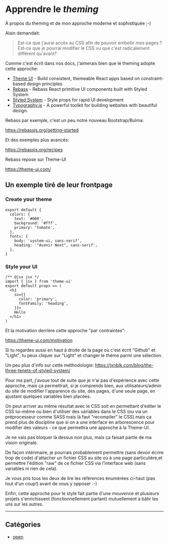 # Apprendre le _theming_

À propos du theming et de mon approche moderne et sophistiquée ;-)

Alain demandait:

> Est-ce que j'aurai accès au CSS afin de pouvoir embellir mes pages ?
> Est-ce que je pourrai modifier le CSS vu que c'est radicalement différent qu'avant?

Comme c'est écrit dans nos docs, j'aimerais bien que le theming adopte
cette approche:

- [Theme UI](https://theme-ui.com/) - Build consistent, themeable
  React apps based on constraint-based design principles
- [Rebass](https://rebassjs.org/) - Rebass React primitive UI
  components built with Styled System
- [Styled System](https://styled-system.com/) - Style props for rapid
  UI development
- [Typography.js](http://kyleamathews.github.io/typography.js/) - A
  powerful toolkit for building websites with beautiful design.

Rebass par exemple, c'est un peu notre nouveau Bootstrap/Bulma:

https://rebassjs.org/getting-started

Et des exemples plus avancés:

https://rebassjs.org/recipes

Rebass repose sur Theme-UI

https://theme-ui.com/

## Un exemple tiré de leur frontpage

### Create your theme

```
export default {
  colors: {
    text: '#000',
    background: '#fff',
    primary: 'tomato',
  },
  fonts: {
    body: 'system-ui, sans-serif',
    heading: '"Avenir Next", sans-serif',
  },
}
```

### Style your UI

```
/** @jsx jsx */
import { jsx } from 'theme-ui'
export default props => (
  <h1
    sx={{
      color: 'primary',
      fontFamily: 'heading',
    }}>
    Hello
  </h1>
)
```

Et la motivation derrière cette approche "par contraintes":

https://theme-ui.com/motivation

Si tu regardes aussi en haut à droite de la page où c'est écrit
"Github" et "Light", tu peux cliquer sur "Light" et changer le thème
parmi une sélection.

Un peu plus d'info sur cette méthodologie: <https://jxnblk.com/blog/the-three-tenets-of-styled-system/>

Pour ma part, j'avoue tout de suite que je n'ai pas d'expérience
avec cette approche, mais ça permettrait, si je comprends bien, aux
utilisateurs/admin du site de modifier l'apparence du site, des pages,
d'une seule page, en ajustant quelques variables bien placées.

On peut arriver au même résultat avec le CSS soit en permettant
d'éditer le CSS lui-même ou bien d'utiliser des variables dans le CSS
(ou via un préprocesseur comme SASS mais là faut "recompiler" le CSS)
mais ça prend plus de discipline que si on a une interface en
arborescence pour modifier des valeurs - ce que permettra une approche
à la Theme-UI.

Je ne vais pas bloquer là dessus non plus, mais ça faisait partie de
ma vision originale.

De façon intérimaire, je pourrais probablement permettre (sans devoir
écrire trop de code) d'attacher un fichier CSS au site où à une page
particulière,et permettre l'édition "raw" de ce fichier CSS via
l'interface web (sans variables ni rien de cela).

Je vous pris tous les deux de lire les références énumérées ci-haut
(pas tout d'un coup!) avant de vous y opposer :-)

Enfin, cette approche pour le style fait partie d'une mouvence et
plusieurs projets s'enrichissent (fonctionnellement parlant)
mutuellement à bâtir les uns sur les autres.

---

## Catégories

- [open](/custom/opened-issue)
